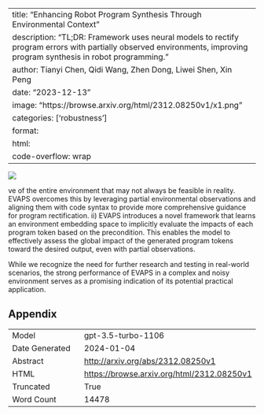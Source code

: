 
---
title: "Enhancing Robot Program Synthesis Through Environmental Context"
description: "TL;DR: Framework uses neural models to rectify program errors with partially observed environments, improving program synthesis in robot programming."
author: Tianyi Chen, Qidi Wang, Zhen Dong, Liwei Shen, Xin Peng
date: "2023-12-13"
image: "https://browse.arxiv.org/html/2312.08250v1/x1.png"
categories: ['robustness']
format:
  html:
    code-overflow: wrap
---

![](https://browse.arxiv.org/html/2312.08250v1/x1.png)

ve of the entire environment that may not always be feasible in reality. EVAPS overcomes this by leveraging partial environmental observations and aligning them with code syntax to provide more comprehensive guidance for program rectification.
ii) EVAPS introduces a novel framework that learns an environment embedding space to implicitly evaluate the impacts of each program token based on the precondition. This enables the model to effectively assess the global impact of the generated program tokens toward the desired output, even with partial observations.

While we recognize the need for further research and testing in real-world scenarios, the strong performance of EVAPS in a complex and noisy environment serves as a promising indication of its potential practical application.

## Appendix

|          |          |
|----------|----------|
| Model     | gpt-3.5-turbo-1106       |
| Date Generated     | 2024-01-04       |
| Abstract | [http://arxiv.org/abs/2312.08250v1](http://arxiv.org/abs/2312.08250v1)        |
| HTML     | [https://browse.arxiv.org/html/2312.08250v1](https://browse.arxiv.org/html/2312.08250v1)       |
| Truncated       | True       |
| Word Count       | 14478       |